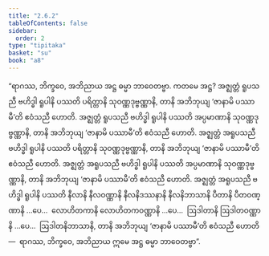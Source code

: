 ```yaml
---
title: "2.6.2"
tableOfContents: false
sidebar:
  order: 2
type: "tipitaka"
basket: "su"
book: "a8"
---
```



<DynamicBreadcrumb />

<Division number="118" book="a8" e="ch" v="17" p="161">

<Paragraph number="858" book="a8">
“ရာဂဿ, ဘိက္ခဝေ, အဘိညာယ အဋ္ဌ ဓမ္မာ ဘာဝေတဗ္ဗာ. ကတမေ အဋ္ဌ? အဇ္ဈတ္တံ ရူပသညီ ဗဟိဒ္ဓါ ရူပါနိ ပဿတိ ပရိတ္တာနိ သုဝဏ္ဏဒုဗ္ဗဏ္ဏာနိ, တာနိ အဘိဘုယျ ‘ဇာနာမိ ပဿာမီ’တိ ဧဝံသညီ ဟောတိ. အဇ္ဈတ္တံ ရူပသညီ ဗဟိဒ္ဓါ ရူပါနိ ပဿတိ အပ္ပမာဏာနိ သုဝဏ္ဏဒုဗ္ဗဏ္ဏာနိ, တာနိ အဘိဘုယျ ‘ဇာနာမိ ပဿာမီ’တိ ဧဝံသညီ ဟောတိ. အဇ္ဈတ္တံ အရူပသညီ ဗဟိဒ္ဓါ ရူပါနိ ပဿတိ ပရိတ္တာနိ သုဝဏ္ဏဒုဗ္ဗဏ္ဏာနိ, တာနိ အဘိဘုယျ ‘ဇာနာမိ ပဿာမီ’တိ ဧဝံသညီ ဟောတိ. အဇ္ဈတ္တံ အရူပသညီ ဗဟိဒ္ဓါ ရူပါနိ ပဿတိ အပ္ပမာဏာနိ သုဝဏ္ဏဒုဗ္ဗဏ္ဏာနိ, တာနိ အဘိဘုယျ ‘ဇာနာမိ ပဿာမီ’တိ ဧဝံသညီ ဟောတိ. အဇ္ဈတ္တံ အရူပသညီ ဗဟိဒ္ဓါ ရူပါနိ ပဿတိ နီလာနိ နီလဝဏ္ဏာနိ နီလနိဒဿနာနိ နီလနိဘာသာနိ ပီတာနိ ပီတဝဏ္ဏာနိ …ပေ…  လောဟိတကာနိ လောဟိတကဝဏ္ဏာနိ …ပေ…  ဩဒါတာနိ ဩဒါတဝဏ္ဏာနိ …ပေ…  ဩဒါတနိဘာသာနိ, တာနိ အဘိဘုယျ ‘ဇာနာမိ ပဿာမီ’တိ ဧဝံသညီ ဟောတိ—  ရာဂဿ, ဘိက္ခဝေ, အဘိညာယ ဣမေ အဋ္ဌ ဓမ္မာ ဘာဝေတဗ္ဗာ”.
</Paragraph>
</Division>